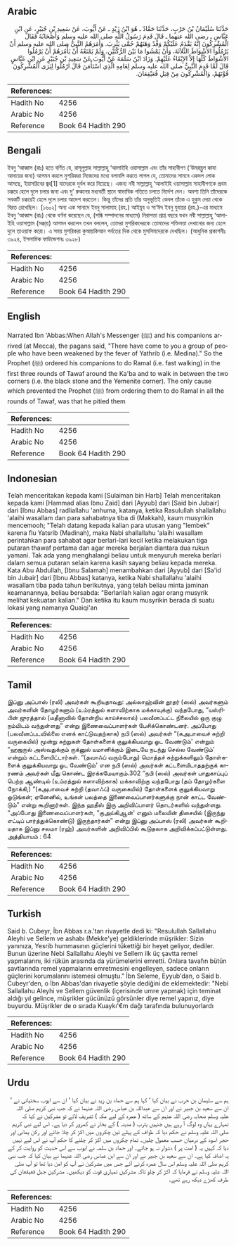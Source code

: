 ## Arabic


<div dir="rtl" lang="ar" style={{fontSize:'larger',backgroundColor:'#f8f9fa',padding:20}}>
حَدَّثَنَا سُلَيْمَانُ بْنُ حَرْبٍ، حَدَّثَنَا حَمَّادٌ ـ هُوَ ابْنُ زَيْدٍ ـ عَنْ أَيُّوبَ، عَنْ سَعِيدِ بْنِ جُبَيْرٍ، عَنِ ابْنِ عَبَّاسٍ ـ رضى الله عنهما ـ قَالَ قَدِمَ رَسُولُ اللَّهِ صلى الله عليه وسلم وَأَصْحَابُهُ فَقَالَ الْمُشْرِكُونَ إِنَّهُ يَقْدَمُ عَلَيْكُمْ وَفْدٌ وَهَنَهُمْ حُمَّى يَثْرِبَ‏.‏ وَأَمَرَهُمُ النَّبِيُّ صلى الله عليه وسلم أَنْ يَرْمُلُوا الأَشْوَاطَ الثَّلاَثَةَ، وَأَنْ يَمْشُوا مَا بَيْنَ الرُّكْنَيْنِ، وَلَمْ يَمْنَعْهُ أَنْ يَأْمُرَهُمْ أَنْ يَرْمُلُوا الأَشْوَاطَ كُلَّهَا إِلاَّ الإِبْقَاءُ عَلَيْهِمْ‏.‏ وَزَادَ ابْنُ سَلَمَةَ عَنْ أَيُّوبَ عَنْ سَعِيدِ بْنِ جُبَيْرٍ عَنِ ابْنِ عَبَّاسٍ قَالَ لَمَّا قَدِمَ النَّبِيُّ صلى الله عليه وسلم لِعَامِهِ الَّذِي اسْتَأْمَنَ قَالَ ارْمُلُوا لِيَرَى الْمُشْرِكُونَ قُوَّتَهُمْ، وَالْمُشْرِكُونَ مِنْ قِبَلِ قُعَيْقِعَانَ‏.‏
</div>
<div style={{backgroundColor:'#f8f9fa',padding:20, marginBottom: 10}}><table> <thead> <tr> <th>References:</th> <th></th> </tr> </thead> <tbody><tr><td>Hadith No</td><td>4256</td></tr><tr><td>Arabic No</td><td>4256</td></tr><tr><td>Reference</td><td>Book 64 Hadith 290</td></tr></tbody></table></div>

## Bengali


<div dir="ltr" lang="bn" style={{fontSize:'larger',backgroundColor:'#f8f9fa',padding:20}}>
ইবনু ‘আব্বাস (রাঃ) হতে বর্ণিত যে, রাসূলুল্লাহ সাল্লাল্লাহু ‘আলাইহি ওয়াসাল্লাম এবং তাঁর সাহাবীগণ (‘উমরাহ্তুল কাযা আদায়ের জন্য) আগমন করলে মুশরিকরা নিজেদের মধ্যে বলাবলি করতে লাগল যে, তোমাদের সামনে একদল লোক আসছে, ইয়াসরিবের জ্বর[1] যাদেরকে দুর্বল করে দিয়েছে। এজন্য নবী সাল্লাল্লাহু ‘আলাইহি ওয়াসাল্লাম সাহাবীগণকে প্রথম চক্করে হেলে দুলে চলার জন্য এবং দু’ রুকনের মধ্যবর্তী স্থানে স্বাভাবিক গতিতে চলতে নির্দেশ দেন। অবশ্য তিনি তাঁদেরকে সবকটি চক্করেই হেলে দুলে চলার আদেশ করতেন। কিন্তু তাঁদের প্রতি তাঁর অনুভূতিই কেবল তাঁকে এ হুকুম দেয়া থেকে বিরত রেখেছিল। [১৬০২] অন্য এক সানাদে ইবনু সালামাহ (রহ.) আইয়ূব ও সা‘ঈদ ইবনু যুবায়র (রহ.)-এর মাধ্যমে ইবনু ‘আব্বাস (রাঃ) থেকে বর্ণনা করেছেন যে, (সন্ধি সম্পাদনের মাধ্যমে) নিরাপত্তা প্রাপ্ত বছরে যখন নবী সাল্লাল্লাহু ‘আলাইহি ওয়াসাল্লাম (মক্কা্য়) আগমন করলেন তখন বললেন, তোমরা মুশরিকদেরকে তোমাদের শক্তিমত্তা দেখানোর জন্য হেলে দুলে তাওয়াফ করো। এ সময় মুশরিকরা কুআয়কিআন পর্বতের দিক থেকে মুসলিমদেরকে দেখছিল। (আধুনিক প্রকাশনীঃ ৩৯২৪, ইসলামিক ফাউন্ডেশনঃ ৩৯২৮)
</div>
<div style={{backgroundColor:'#f8f9fa',padding:20, marginBottom: 10}}><table> <thead> <tr> <th>References:</th> <th></th> </tr> </thead> <tbody><tr><td>Hadith No</td><td>4256</td></tr><tr><td>Arabic No</td><td>4256</td></tr><tr><td>Reference</td><td>Book 64 Hadith 290</td></tr></tbody></table></div>

## English


<div dir="ltr" lang="en" style={{fontSize:'larger',backgroundColor:'#f8f9fa',padding:20}}>
Narrated Ibn 'Abbas:When Allah's Messenger (ﷺ) and his companions arrived (at Mecca), the pagans said, "There have come to you a group of people who have been weakened by the fever of Yathrib (i.e. Medina)." So the Prophet (ﷺ) ordered his companions to do Ramal (i.e. fast walking) in the first three rounds of Tawaf around the Ka'ba and to walk in between the two corners (i.e. the black stone and the Yemenite corner). The only cause which prevented the Prophet (ﷺ) from ordering them to do Ramal in all the rounds of Tawaf, was that he pitied them
</div>
<div style={{backgroundColor:'#f8f9fa',padding:20, marginBottom: 10}}><table> <thead> <tr> <th>References:</th> <th></th> </tr> </thead> <tbody><tr><td>Hadith No</td><td>4256</td></tr><tr><td>Arabic No</td><td>4256</td></tr><tr><td>Reference</td><td>Book 64 Hadith 290</td></tr></tbody></table></div>

## Indonesian


<div dir="ltr" lang="id" style={{fontSize:'larger',backgroundColor:'#f8f9fa',padding:20}}>
Telah menceritakan kepada kami [Sulaiman bin Harb] Telah menceritakan kepada kami [Hammad alias Ibnu Zaid] dari [Ayyub] dari [Said bin Jubair] dari [Ibnu Abbas] radliallahu 'anhuma, katanya, ketika Rasulullah shallallahu 'alaihi wasallam dan para sahabatnya tiba di (Makkah), kaum musyrikin mencemooh; "Telah datang kepada kalian para utusan yang "lembek" karena flu Yatsrib (Madinah), maka Nabi shallallahu 'alaihi wasallam perintahkan para sahabat agar berlari-lari kecil ketika melakukan tiga putaran thawaf pertama dan agar mereka berjalan diantara dua rukun yamani. Tak ada yang menghalangi beliau untuk menyuruh mereka berlari dalam semua putaran selain karena kasih sayang beliau kepada mereka. Kata Abu Abdullah, [Ibnu Salamah] menambahkan dari [Ayyub] dari [Sa'id bin Jubair] dari [Ibnu Abbas] katanya, ketika Nabi shallallahu 'alaihi wasallam tiba pada tahun berikutnya, yang telah beliau minta jaminan keamanannya, beliau bersabda: "Berlarilah kalian agar orang musyrik melihat kekuatan kalian." Dan ketika itu kaum musyrikin berada di suatu lokasi yang namanya Quaiqi'an
</div>
<div style={{backgroundColor:'#f8f9fa',padding:20, marginBottom: 10}}><table> <thead> <tr> <th>References:</th> <th></th> </tr> </thead> <tbody><tr><td>Hadith No</td><td>4256</td></tr><tr><td>Arabic No</td><td>4256</td></tr><tr><td>Reference</td><td>Book 64 Hadith 290</td></tr></tbody></table></div>

## Tamil


<div dir="ltr" lang="ta" style={{fontSize:'larger',backgroundColor:'#f8f9fa',padding:20}}>
இப்னு அப்பாஸ் (ரலி) அவர்கள் கூறியதாவது: அல்லாஹ்வின் தூதர் (ஸல்) அவர்களும் அவர்களின் தோழர்களும் (உம்ரத்துல் களாவிற்காக மக்காவுக்கு) வந்தபோது, “யஸ்ரிபின் ஜுரத்தால் (மதீனாவில் தோன்றிய காய்ச்சலால்) பலவீனப்பட்ட நிலையில் ஒரு குழு நம்மிடம் வந்துள்ளது” என்று இணைவைப்பாளர்கள் பேசிக்கொண்டனர். அப்போது (பலவீனப்படவில்லை எனக் காட்டுவதற்காக) நபி (ஸல்) அவர்கள் “(கஅபாவைச் சுற்றி வருகையில்) மூன்று சுற்றுகள் தோள்களைக் குலுக்கியவாறு ஓட வேண்டும்' என்றும் “ஹஜருல் அஸ்வதுக்கும் ருக்னுல் யமானிக்கும் இடையே நடந்து செல்ல வேண்டும்' என்றும் கட்டளையிட்டார்கள். “(தவாஃப் வரும்போது) மொத்தச் சுற்றுக்களிலும் தோள்களைக் குலுக்கியவாறு ஓட வேண்டும்' என நபி (ஸல்) அவர்கள் கட்டளையிடாததற்குக் காரணம் அவர்கள் மீது கொண்ட இரக்கமேயாகும்.302 “நபி (ஸல்) அவர்கள் பாதுகாப்புப் பெற்ற ஆண்டில் (உம்ரத்துல் களாவிற்காக) மக்காவிற்கு வந்தபோது (தம் தோழர்களை நோக்கி,) “(கஅபாவைச் சுற்றி (தவாஃப்) வருகையில்) தோள்களைக் குலுக்கியவாறு ஓடுங்கள்; ஏனேனில், உங்கள் பலத்தை இணைவைப்பாளர்களுக்கு நான் காட்ட வேண்டும்” என்று கூறினார்கள். இந்த ஹதீஸ் இரு அறிவிப்பாளர் தொடர்களில் வந்துள்ளது. “அப்போது இணைவைப்பாளர்கள், “குஅய்கிஆன்' எனும் மலையின் திசையில் (இருந்து எட்டிப் பார்த்துக்கொண்டு) இருந்தார்கள்” என்று இப்னு அப்பாஸ் (ரலி) அவர்கள் கூறியதாக இப்னு சலமா (ரஹ்) அவர்களின் அறிவிப்பில் கூடுதலாக அறிவிக்கப்பட்டுள்ளது. அத்தியாயம் : 64
</div>
<div style={{backgroundColor:'#f8f9fa',padding:20, marginBottom: 10}}><table> <thead> <tr> <th>References:</th> <th></th> </tr> </thead> <tbody><tr><td>Hadith No</td><td>4256</td></tr><tr><td>Arabic No</td><td>4256</td></tr><tr><td>Reference</td><td>Book 64 Hadith 290</td></tr></tbody></table></div>

## Turkish


<div dir="ltr" lang="tr" style={{fontSize:'larger',backgroundColor:'#f8f9fa',padding:20}}>
Said b. Cubeyr, İbn Abbas r.a.'tan rivayetle dedi ki: "Resulullah Sallallahu Aleyhi ve Sellem ve ashabı (Mekke'ye) geldiklerinde müşrikler: Sizin yanınıza, Yesrib hummasının güçlerini tükettiği bir heyet geliyor, dediler. Bunun üzerine Nebi Sallallahu Aleyhi ve Sellem ilk üç şavtta remel yapmalarını, iki rükün arasında da yürümelerini emretti. Onlara tavafın bütün şavtlarında remel yapmalarını emretmesini engelleyen, sadece onların güçlerini korumalarını istemesi olmuştu." İbn Seleme, Eyyub'dan, o Said b. Cubeyr'den, o İbn Abbas'dan rivayetle şöyle dediğini de eklemektedir: "Nebi Sallallahu Aleyhi ve Sellem güvenlik (içerisinde umre yapmak) için teminat aldığı yıl gelince, müşrikler gücünüzü görsünler diye remel yapınız, diye buyurdu. Müşrikler de o sırada Kuaykı'€m dağı tarafında bulunuyorlardı
</div>
<div style={{backgroundColor:'#f8f9fa',padding:20, marginBottom: 10}}><table> <thead> <tr> <th>References:</th> <th></th> </tr> </thead> <tbody><tr><td>Hadith No</td><td>4256</td></tr><tr><td>Arabic No</td><td>4256</td></tr><tr><td>Reference</td><td>Book 64 Hadith 290</td></tr></tbody></table></div>

## Urdu


<div dir="rtl" lang="ur" style={{fontSize:'larger',backgroundColor:'#f8f9fa',padding:20}}>
ہم سے سلیمان بن حرب نے بیان کیا ‘ کہا ہم سے حماد بن زید نے بیان کیا ‘ ان سے ایوب سختیانی نے ‘ ان سے سعید بن جبیر نے اور ان سے عبداللہ بن عباس رضی اللہ عنہما نے کہ جب نبی کریم صلی اللہ علیہ وسلم صحابہ رضی اللہ عنہم کے ساتھ ( عمرہ کے لیے مکہ ) تشریف لائے تو مشرکین نے کہا کہ تمہارے یہاں وہ لوگ آ رہے ہیں جنہیں یثرب ( مدینہ ) کے بخار نے کمزور کر دیا ہے۔ اس لیے نبی کریم صلی اللہ علیہ وسلم نے حکم دیا کہ طواف کے پہلے تین چکروں میں اکڑ کر چلا جائے اور رکن یمانی اور حجر اسود کے درمیان حسب معمول چلیں۔ تمام چکروں میں اکڑ کر چلنے کا حکم آپ نے اس لیے نہیں دیا کہ کہیں یہ ( امت پر ) دشوار نہ ہو جائے۔ اور حماد بن سلمہ نے ایوب سے اس حدیث کو روایت کر کے یہ اضافہ کیا ہے۔ ان سے سعید بن جبیر نے اور ان سے ابن عباس رضی اللہ عنہما نے بیان کیا کہ جب نبی کریم صلی اللہ علیہ وسلم اس سال عمرہ کرنے آئے جس میں مشرکین نے آپ کو امن دیا تھا تو آپ صلی اللہ علیہ وسلم نے فرمایا کہ اکڑ کر چلو تاکہ مشرکین تمہاری قوت کو دیکھیں۔ مشرکین جبل قعیقعان کی طرف کھڑے دیکھ رہے تھے۔
</div>
<div style={{backgroundColor:'#f8f9fa',padding:20, marginBottom: 10}}><table> <thead> <tr> <th>References:</th> <th></th> </tr> </thead> <tbody><tr><td>Hadith No</td><td>4256</td></tr><tr><td>Arabic No</td><td>4256</td></tr><tr><td>Reference</td><td>Book 64 Hadith 290</td></tr></tbody></table></div>